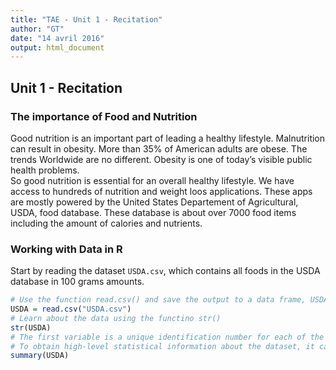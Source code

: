 ```yaml
---
title: "TAE - Unit 1 - Recitation"
author: "GT"
date: "14 avril 2016"
output: html_document
---
```


## Unit 1 - Recitation

### The importance of Food and Nutrition

Good nutrition is an important part of leading a healthy lifestyle. Malnutrition can result in obesity.
More than 35% of American adults are obese. The trends Worldwide are no different. Obesity is one of
today's visible public health problems.  
So good nutrition is essential for an overall healthy lifestyle. We have access to hundreds of nutrition and
weight loos applications. These apps are mostly powered by the United States Departement of Agricultural, USDA, 
food database. These database is about over 7000 food items including the amount of calories and nutrients.

### Working with Data in R

Start by reading the dataset `USDA.csv`, which contains all foods in the USDA database in 100 grams amounts.

```r
# Use the function read.csv() and save the output to a data frame, USDA
USDA = read.csv("USDA.csv")
# Learn about the data using the functino str()
str(USDA)
# The first variable is a unique identification number for each of the foods starting with 1001...
# To obtain high-level statistical information about the dataset, it can be used the summary() function
summary(USDA)
```